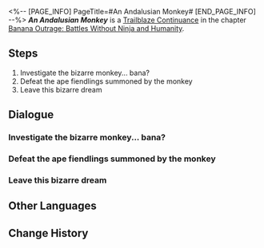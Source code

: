 <%-- [PAGE_INFO]
PageTitle=#An Andalusian Monkey#
[END_PAGE_INFO] --%>
{{Stub|Dialogue.}}
{{Mission Infobox
|id            = 1034202
|title         = 
|image         = <!--Mission An Andalusian Monkey.png-->
|type          = Trailblaze Continuance
|event_name    = 
|chapter       = Banana Outrage: Battles Without Ninja and Humanity
|requirements  = {{subst:void|<!--Unknown: {"Type":"Manual"}-->}}
|summary       = <!--official mission summary from Fate's Atlas-->
|characters    = Dazed Monkey; Focused Monkey; Rappa; Strange Monkey; Strange Monkeys; Trailblazer
|startLocation = [[Penacony]] - [[Strange Dreamscape]]
|world         = Penacony
|area          = Strange Dreamscape
|prev          = 
|next          = 
|rewards       = Trailblaze EXP*300; Stellar Jade*40; Traveler's Guide*3; Refined Aether*3; Credit*40,000
}}
'''''An Andalusian Monkey''''' is a [[Trailblaze Continuance]] in the chapter [[Banana Outrage: Battles Without Ninja and Humanity]].

==Steps==
# Investigate the bizarre monkey... bana?
# Defeat the ape fiendlings summoned by the monkey
# Leave this bizarre dream

<!--
==Gameplay Notes==

--><!--
==Trial Character==

-->
==Dialogue==
{{Stub Dialogue}}
===Investigate the bizarre monkey... bana?{{subst:void|<!--103420201-->}}===
{{Mission Description|type=continuance|location=Strange Dreamscape|You find yourself on... An island full of bananas, a lovely nest for Slumbernana Monkeys! Bana bana... Bana bana... This place resembles Dream's Edge, but as far as you remember, there are no zoos in that area.<br />Check out that bizarre monkey. What if it's actually monkeys teaching at Paperfold University?}}
{{Dialogue Start}}
:{{tx}}
{{Dialogue End}}

===Defeat the ape fiendlings summoned by the monkey{{subst:void|<!--103420207-->}}===
{{Dialogue Start}}
:{{tx}}
{{Dialogue End}}

===Leave this bizarre dream{{subst:void|<!--103420210-->}}===
{{Mission Description|type=continuance|location=Strange Dreamscape|update|Monkeys? Raps? Ninja... Why would a ninja be here?! This chaotic welcome... could it be that you accidentally left some of the Swarm's scale powder uncleaned in the Express? Or perhaps you haven't actually awakened from the dream of the Harmonious Choir? Or has someone tampered with your Dreampool using contraband SoulGlad? The mishmash of so many strange elements in the same dream feels like a jumbled creation by a third-rate dream bubble director running out of inspiration and making something using throwaway memoria.<br />In any case, you realize that you should leave this place as soon as possible!}}
{{Dialogue Start}}
:{{tx}}
{{Dialogue End}}

==Other Languages==
{{Other Languages
|en   = An Andalusian Monkey
|zhs  = 一只安达鲁猴
|zht  = 安達魯之猿
|ja   = アンバナシアのサル
|ko   = 안달루시아의 원숭이
|es   = Un mono andaluz
|fr   = Un singe andalou
|ru   = Андалузская обезьяна
|th   = ลิงแอนดาลูเซียน
|vi   = Một Con Khỉ Andalusia
|de   = Ein andalusischer Affe
|id   = Seekor Monyet Andalusia
|pt   = Um Macaco Andaluz
}}

==Change History==
{{Change History|2.6}}
